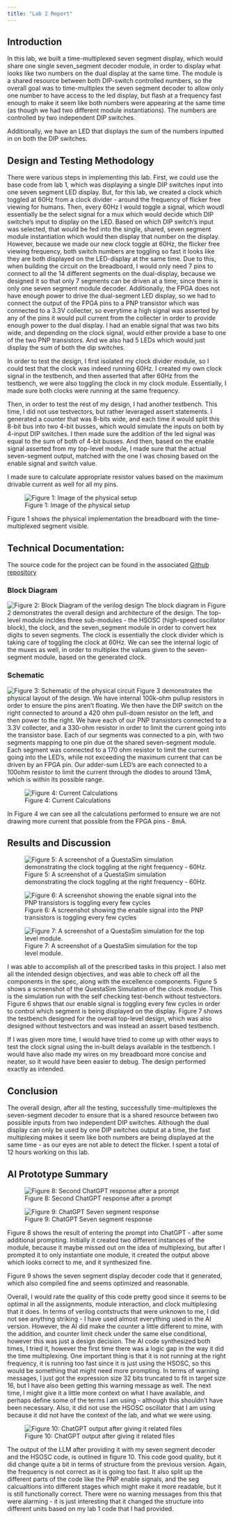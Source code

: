 ```yaml
---
title: "Lab 2 Report"
---
```


## Introduction
In this lab, we built a time-multiplexed seven segment display, which would share one single seven_segment decoder module, in order to display what looks like two numbers on the dual display at the same time. The module is a shared resource between both DIP-switch controlled numbers, so the overall goal was to time-multiplex the seven segment decoder to allow only one number to have access to the led display, but flash at a frequency fast enough to make it seem like both numbers were appearing at the same time (as though we had two different module instantiations). The numbers are controlled by two independent DIP switches.

Additionally, we have an LED that displays the sum of the numbers inputted in on both the DIP switches.

## Design and Testing Methodology
There were various steps in implementing this lab. First, we could use the base code from lab 1, which was displaying a single DIP switches input into one seven segment LED display. But, for this lab, we created a clock which toggled at 60Hz from a clock divider - around the frequency of flicker free viewing for humans. Then, every 60Hz I would toggle a signal, which woudl essentially be the select signal for a mux which would decide which DIP switche's input to display on the LED. Based on which DIP switch's input was selected, that would be fed into the single, shared, seven segment module instantiation which would then display that number on the display. However, because we made our new clock toggle at 60Hz, the flicker free viewing frequency, both switch numbers are toggling so fast it looks like they are both displayed on the LED-display at the same time. Due to this, when building the circuit on the breadboard, I would only need 7 pins to connect to all the 14 different segments on the dual-display, because we designed it so that only 7 segments can be driven at a time, since there is only one seven segment module decoder.
Additionally, the FPGA does not have enough power to drive the dual-segment LED display, so we had to connect the output of the FPGA pins to a PNP transistor which was connected to a 3.3V collecter, so everytime a high signal was asserted by any of the pins it would pull current from the collecter in order to provide enough power to the dual display. I had an enable signal that was two bits wide, and depending on the clock signal, would either provide a base to one of the two PNP transistors.
And we also had 5 LEDs which would just display the sum of both the dip switches.

In order to test the design, I first isolated my clock divider module, so I could test that the clock was indeed running 60Hz. I created my own clock signal in the testbench, and then asserted that after 60Hz from the testbench, we were also toggling the clock in my clock module. Essentially, I made sure both clocks were running at the same frequency.

Then, in order to test the rest of my design, I had another testbench. This time, I did not use testvectors, but rather leveraged assert statements. I generated a counter that was 8-bits wide, and each time it would split this 8-bit bus into two 4-bit busses, which would simulate the inputs on both by 4-input DIP switches. I then made sure the addition of the led signal was equal to the sum of both of 4-bit busses. And then, based on the enable signal asserted from my top-level module, I made sure that the actual seven-segment output, matched with the one I was chosing based on the enable signal and switch value.

I made sure to calculate appropriate resistor values based on the maximum drivable current as well for all my pins.

![Figure 1: Image of the physical setup](images/physcial_design.jpg)

Figure 1 shows the physical implementation the breadboard with the time-multiplexed segment visible.


## Technical Documentation:
The source code for the project can be found in the associated [Github repository](https://github.com/SadhviNarayanan/e155-lab2)

### Block Diagram
![Figure 2: Block Diagram of the verilog design](images/block_diagram.jpeg)
The block diagram in Figure 2 demonstrates the overall design and architecture of the design. The top-level module incldes three sub-modules - the HSOSC (high-speed oscillator block), the clock, and the seven_segment module in order to convert hex digits to seven segments. The clock is essentially the clock divider which is taking care of toggling the clock at 60Hz. We can see the internal logic of the muxes as well, in order to multiplex the values given to the seven-segment module, based on the generated clock.

### Schematic
![Figure 3: Schematic of the physical circuit](images/schematic.jpeg)
Figure 3 demonstrates the physical layout of the design. We have internal 100k-ohm pullup resistors in order to ensure the pins aren't floating. We then have the DIP switch on the right connected to around a 420 ohm pull-down resistor on the left, and then power to the right. We have each of our PNP transistors connected to a 3.3V collecter, and a 330-ohm resistor in order to limit the current going into the transistor base. Each of our segments was connected to a pin, with two segments mapping to one pin due ot the shared seven-segment module. Each segment was connected to a 170 ohm resistor to limit the current going into the LED's, while not exceeding the maximum current that can be driven by an FPGA pin. Our adder-sum LED's are each connected to a 100ohm resistor to limit the current through the diodes to around 13mA, which is within its possible range.

![Figure 4: Current Calculations](images/current_cal.jpg)

In Figure 4 we can see all the calculations performed to ensure we are not drawing more current that possible from the FPGA pins - 8mA. 

## Results and Discussion
![Figure 5:  A screenshot of a QuestaSim simulation demonstrating the clock toggling at the right frequency - 60Hz.](images/lab2_clock_tb.png)

![Figure 6:  A screenshot showing the enable signal into the PNP transistors is toggling every few cycles](images/enable_check.png)

       
![Figure 7:  A screenshot of a QuestaSim simulation for the top level module.](images/lab2_full_test.png)

I was able to accomplish all of the prescribed tasks in this project. I also met all the intended design objectives, and was able to check off all the components in the spec, along with the excellence components. Figure 5 shows a screenshot of the QuestaSim Simulation of the clock module. This is the simulation run with the self checking test-bench without testvectors. Figure 6 shpws that our enable signal is toggling every few cycles in order to control which segment is being displayed on the display. Figure 7 shows the testbench designed for the overall top-level design, which was also designed without testvectors and was instead an assert based testbench.

If I was given more time, I would have tried to come up with other ways to test the clock signal using the in-built delays available in the testbench. I would have also made my wires on my breadboard more concise and neater, so it would have been easier to debug.
The design performed exactly as intended.

## Conclusion
The overall design, after all the testing, successfully time-multiplexes the seven-segment decoder to ensure that is a shared resource between two possible inputs from two independent DIP switches. Although the dual display can only be used by one DIP switches output at a time, the fast multiplexing makes it seem like both numbers are being displayed at the same time - as our eyes are not able to detect the flicker.
I spent a total of 12 hours working on this lab.

## AI Prototype Summary
![Figure 8: Second ChatGPT response after a prompt](images/ai_lab2.png)

![Figure 9: ChatGPT Seven segment response](images/ai2_lab2.png)

Figure 8 shows the result of entering the prompt into ChatGPT - after some additional prompting. Initially it created two different instances of the module, because it maybe missed out on the idea of multiplexing, but after I prompted it to only instantiate one module, it created the output above which looks correct to me, and it synthesized fine.

Figure 9 shows the seven segment display decoder code that it generated, which also compiled fine and seems optimized and reasonable.

Overall, I would rate the quality of this code pretty good since it seems to be optimal in all the assignments, module interaction, and clock multiplexing that it does. In terms of verilog contstructs that were unknown to me, I did not see anything striking - I have used almost everything used in the AI version. However, the AI did make the counter a little different to mine, with the addition, and counter limit check under the same else conditional, however this was just a design decision. The AI code synthesized both times, I tried it, however the first time there was a logic gap in the way it did the time multiplexing.
One important thing is that it is not running at the right frequency, it is running too fast since it is just using the HSOSC, so this would be something that might need more prompting.
In terms of warning messages, I just got the expression size 32 bits truncated to fit in target size 16, but I have also been getting this warning message as well. The next time, I might give it a little more context on what I have available, and perhaps define some of the terms I am using - although this shouldn't have been necessary. Also, it did not use the HSOSC oscillator that I am using because it did not have the context of the lab, and what we were using.


![Figure 10: ChatGPT output after giving it related files](images/2ai1.png)

The output of the LLM after providing it with my seven segment decoder and the HSOSC code, is outlined in figure 10. This code good quality, but it did change quite a bit in terms of structure from the previous version. Again, the frequency is not correct as it is going too fast. It also split up the different parts of the code like the PNP enable signals, and the seg calcualtions into different stages which might make it more readable, but it is still functionally correct. There were no warning messages from this that were alarming - it is just interesting that it changed the structure into different units based on my lab 1 code that I had provided.




